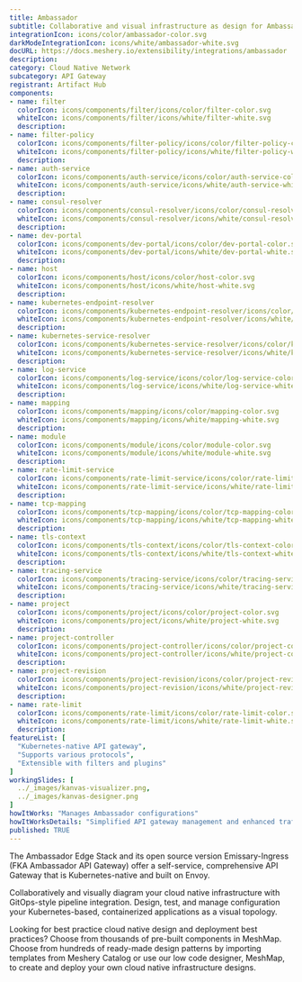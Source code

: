 ```yaml
---
title: Ambassador
subtitle: Collaborative and visual infrastructure as design for Ambassador
integrationIcon: icons/color/ambassador-color.svg
darkModeIntegrationIcon: icons/white/ambassador-white.svg
docURL: https://docs.meshery.io/extensibility/integrations/ambassador
description: 
category: Cloud Native Network
subcategory: API Gateway
registrant: Artifact Hub
components: 
- name: filter
  colorIcon: icons/components/filter/icons/color/filter-color.svg
  whiteIcon: icons/components/filter/icons/white/filter-white.svg
  description: 
- name: filter-policy
  colorIcon: icons/components/filter-policy/icons/color/filter-policy-color.svg
  whiteIcon: icons/components/filter-policy/icons/white/filter-policy-white.svg
  description: 
- name: auth-service
  colorIcon: icons/components/auth-service/icons/color/auth-service-color.svg
  whiteIcon: icons/components/auth-service/icons/white/auth-service-white.svg
  description: 
- name: consul-resolver
  colorIcon: icons/components/consul-resolver/icons/color/consul-resolver-color.svg
  whiteIcon: icons/components/consul-resolver/icons/white/consul-resolver-white.svg
  description: 
- name: dev-portal
  colorIcon: icons/components/dev-portal/icons/color/dev-portal-color.svg
  whiteIcon: icons/components/dev-portal/icons/white/dev-portal-white.svg
  description: 
- name: host
  colorIcon: icons/components/host/icons/color/host-color.svg
  whiteIcon: icons/components/host/icons/white/host-white.svg
  description: 
- name: kubernetes-endpoint-resolver
  colorIcon: icons/components/kubernetes-endpoint-resolver/icons/color/kubernetes-endpoint-resolver-color.svg
  whiteIcon: icons/components/kubernetes-endpoint-resolver/icons/white/kubernetes-endpoint-resolver-white.svg
  description: 
- name: kubernetes-service-resolver
  colorIcon: icons/components/kubernetes-service-resolver/icons/color/kubernetes-service-resolver-color.svg
  whiteIcon: icons/components/kubernetes-service-resolver/icons/white/kubernetes-service-resolver-white.svg
  description: 
- name: log-service
  colorIcon: icons/components/log-service/icons/color/log-service-color.svg
  whiteIcon: icons/components/log-service/icons/white/log-service-white.svg
  description: 
- name: mapping
  colorIcon: icons/components/mapping/icons/color/mapping-color.svg
  whiteIcon: icons/components/mapping/icons/white/mapping-white.svg
  description: 
- name: module
  colorIcon: icons/components/module/icons/color/module-color.svg
  whiteIcon: icons/components/module/icons/white/module-white.svg
  description: 
- name: rate-limit-service
  colorIcon: icons/components/rate-limit-service/icons/color/rate-limit-service-color.svg
  whiteIcon: icons/components/rate-limit-service/icons/white/rate-limit-service-white.svg
  description: 
- name: tcp-mapping
  colorIcon: icons/components/tcp-mapping/icons/color/tcp-mapping-color.svg
  whiteIcon: icons/components/tcp-mapping/icons/white/tcp-mapping-white.svg
  description: 
- name: tls-context
  colorIcon: icons/components/tls-context/icons/color/tls-context-color.svg
  whiteIcon: icons/components/tls-context/icons/white/tls-context-white.svg
  description: 
- name: tracing-service
  colorIcon: icons/components/tracing-service/icons/color/tracing-service-color.svg
  whiteIcon: icons/components/tracing-service/icons/white/tracing-service-white.svg
  description: 
- name: project
  colorIcon: icons/components/project/icons/color/project-color.svg
  whiteIcon: icons/components/project/icons/white/project-white.svg
  description: 
- name: project-controller
  colorIcon: icons/components/project-controller/icons/color/project-controller-color.svg
  whiteIcon: icons/components/project-controller/icons/white/project-controller-white.svg
  description: 
- name: project-revision
  colorIcon: icons/components/project-revision/icons/color/project-revision-color.svg
  whiteIcon: icons/components/project-revision/icons/white/project-revision-white.svg
  description: 
- name: rate-limit
  colorIcon: icons/components/rate-limit/icons/color/rate-limit-color.svg
  whiteIcon: icons/components/rate-limit/icons/white/rate-limit-white.svg
  description: 
featureList: [
  "Kubernetes-native API gateway",
  "Supports various protocols",
  "Extensible with filters and plugins"
]
workingSlides: [
  ../_images/kanvas-visualizer.png,
  ../_images/kanvas-designer.png
]
howItWorks: "Manages Ambassador configurations"
howItWorksDetails: "Simplified API gateway management and enhanced traffic routing in Kubernetes"
published: TRUE
---
```

<p>
The Ambassador Edge Stack and its open source version Emissary-Ingress (FKA Ambassador API Gateway) offer a self-service, comprehensive API Gateway that is Kubernetes-native and built on Envoy.
</p>
<p>
    Collaboratively and visually diagram your cloud native infrastructure with GitOps-style pipeline integration. Design, test, and manage configuration your Kubernetes-based, containerized applications as a visual topology.
</p>
<p>
    Looking for best practice cloud native design and deployment best practices? Choose from thousands of pre-built components in MeshMap. Choose from hundreds of ready-made design patterns by importing templates from Meshery Catalog or use our low code designer, MeshMap, to create and deploy your own cloud native infrastructure designs.
</p>
